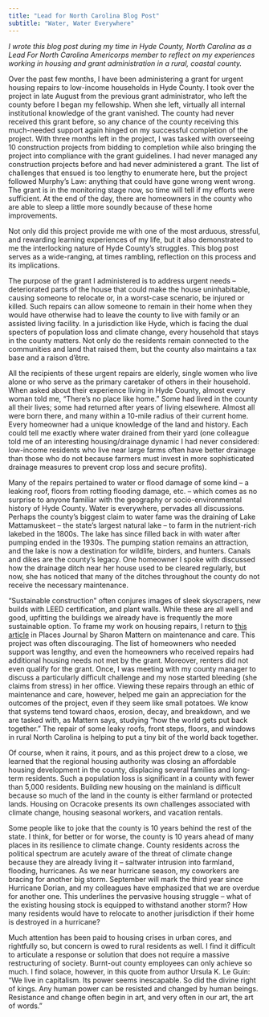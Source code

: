 ```yaml
---
title: "Lead for North Carolina Blog Post"
subtitle: "Water, Water Everywhere"
---
```


*I wrote this blog post during my time in Hyde County, North Carolina as a Lead For North Carolina Americorps member to reflect on my experiences working in housing and grant administration in a rural, coastal county.*

Over the past few months, I have been administering a grant for urgent housing repairs to low-income households in Hyde County. I took over the project in late August from the previous grant administrator, who left the county before I began my fellowship. When she left, virtually all internal institutional knowledge of the grant vanished. The county had never received this grant before, so any chance of the county receiving this much-needed support again hinged on my successful completion of the project. With three months left in the project, I was tasked with overseeing 10 construction projects from bidding to completion while also bringing the project into compliance with the grant guidelines. I had never managed any construction projects before and had never administered a grant. The list of challenges that ensued is too lengthy to enumerate here, but the project followed Murphy’s Law: anything that could have gone wrong went wrong. The grant is in the monitoring stage now, so time will tell if my efforts were sufficient. At the end of the day, there are homeowners in the county who are able to sleep a little more soundly because of these home improvements.

Not only did this project provide me with one of the most arduous, stressful, and rewarding learning experiences of my life, but it also demonstrated to me the interlocking nature of Hyde County’s struggles. This blog post serves as a wide-ranging, at times rambling, reflection on this process and its implications.

The purpose of the grant I administered is to address urgent needs – deteriorated parts of the house that could make the house uninhabitable, causing someone to relocate or, in a worst-case scenario, be injured or killed. Such repairs can allow someone to remain in their home when they would have otherwise had to leave the county to live with family or an assisted living facility. In a jurisdiction like Hyde, which is facing the dual specters of population loss and climate change, every household that stays in the county matters. Not only do the residents remain connected to the communities and land that raised them, but the county also maintains a tax base and a raison d’être.

All the recipients of these urgent repairs are elderly, single women who live alone or who serve as the primary caretaker of others in their household. When asked about their experience living in Hyde County, almost every woman told me, “There’s no place like home.” Some had lived in the county all their lives; some had returned after years of living elsewhere. Almost all were born there, and many within a 10-mile radius of their current home. Every homeowner had a unique knowledge of the land and history. Each could tell me exactly where water drained from their yard (one colleague told me of an interesting housing/drainage dynamic I had never considered: low-income residents who live near large farms often have better drainage than those who do not because farmers must invest in more sophisticated drainage measures to prevent crop loss and secure profits).

Many of the repairs pertained to water or flood damage of some kind – a leaking roof, floors from rotting flooding damage, etc. – which comes as no surprise to anyone familiar with the geography or socio-environmental history of Hyde County. Water is everywhere, pervades all discussions. Perhaps the county’s biggest claim to water fame was the draining of Lake Mattamuskeet – the state’s largest natural lake – to farm in the nutrient-rich lakebed in the 1800s. The lake has since filled back in with water after pumping ended in the 1930s. The pumping station remains an attraction, and the lake is now a destination for wildlife, birders, and hunters. Canals and dikes are the county’s legacy. One homeowner I spoke with discussed how the drainage ditch near her house used to be cleared regularly, but now, she has noticed that many of the ditches throughout the county do not receive the necessary maintenance.

“Sustainable construction” often conjures images of sleek skyscrapers, new builds with LEED certification, and plant walls. While these are all well and good, upfitting the buildings we already have is frequently the more sustainable option. To frame my work on housing repairs, I return to [this article ](https://placesjournal.org/article/maintenance-and-care/) in Places Journal by Sharon Mattern on maintenance and care. This project was often discouraging. The list of homeowners who needed support was lengthy, and even the homeowners who received repairs had additional housing needs not met by the grant. Moreover, renters did not even qualify for the grant. Once, I was meeting with my county manager to discuss a particularly difficult challenge and my nose started bleeding (she claims from stress) in her office. Viewing these repairs through an ethic of maintenance and care, however, helped me gain an appreciation for the outcomes of the project, even if they seem like small potatoes. We know that systems tend toward chaos, erosion, decay, and breakdown, and we are tasked with, as Mattern says, studying “how the world gets put back together.” The repair of some leaky roofs, front steps, floors, and windows in rural North Carolina is helping to put a tiny bit of the world back together.

Of course, when it rains, it pours, and as this project drew to a close, we learned that the regional housing authority was closing an affordable housing development in the county, displacing several families and long-term residents. Such a population loss is significant in a county with fewer than 5,000 residents. Building new housing on the mainland is difficult because so much of the land in the county is either farmland or protected lands. Housing on Ocracoke presents its own challenges associated with climate change, housing seasonal workers, and vacation rentals.

Some people like to joke that the county is 10 years behind the rest of the state. I think, for better or for worse, the county is 10 years ahead of many places in its resilience to climate change. County residents across the political spectrum are acutely aware of the threat of climate change because they are already living it – saltwater intrusion into farmland, flooding, hurricanes. As we near hurricane season, my coworkers are bracing for another big storm. September will mark the third year since Hurricane Dorian, and my colleagues have emphasized that we are overdue for another one. This underlines the pervasive housing struggle – what of the existing housing stock is equipped to withstand another storm? How many residents would have to relocate to another jurisdiction if their home is destroyed in a hurricane?

Much attention has been paid to housing crises in urban cores, and rightfully so, but concern is owed to rural residents as well. I find it difficult to articulate a response or solution that does not require a massive restructuring of society. Burnt-out county employees can only achieve so much. I find solace, however, in this quote from author Ursula K. Le Guin: “We live in capitalism. Its power seems inescapable. So did the divine right of kings. Any human power can be resisted and changed by human beings. Resistance and change often begin in art, and very often in our art, the art of words.”
